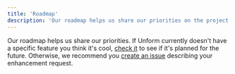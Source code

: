 ```yaml
---
title: 'Roadmap'
description: 'Our roadmap helps us share our priorities on the project.'
---
```


Our roadmap helps us share our priorities. If Unform currently doesn't have a
specific feature you think it's cool, [check
it](https://www.notion.so/Unform-public-roadmap-e4dff9e2053c4475b162cd19914eab02)
to see if it's planned for the future. Otherwise, we recommend you
[create an issue](https://github.com/unform/unform/issues) describing your enhancement request.
